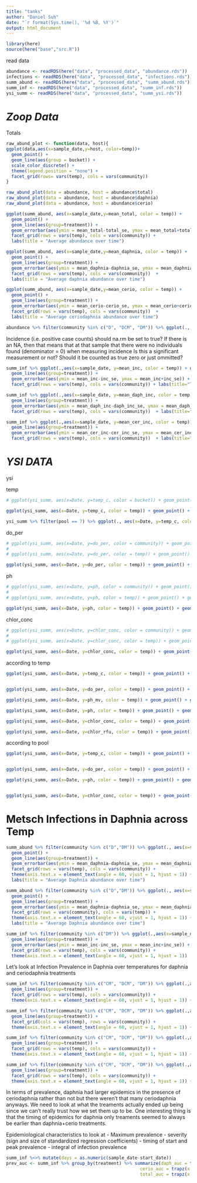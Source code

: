 ```yaml
---
title: "tanks"
author: "Daniel Suh"
date: "`r format(Sys.time(), '%d %B, %Y')`"
output: html_document
---
```


```r
library(here)
source(here("base","src.R"))
```


read data
```r
abundance <- readRDS(here("data", "processed_data", "abundance.rds"))
infections <- readRDS(here("data", "processed_data", "infections.rds"))
summ_abund <- readRDS(here("data", "processed_data", "summ_abund.rds"))
summ_inf <- readRDS(here("data", "processed_data", "summ_inf.rds"))
ysi_summ <- readRDS(here("data", "processed_data", "summ_ysi.rds"))
```




# *Zoop Data*

Totals
```r
raw_abund_plot <- function(data, host){
ggplot(data,aes(x=sample_date,y=host, color=temp))+ 
  geom_point() + 
  geom_line(aes(group = bucket)) + 
  scale_color_discrete() + 
  theme(legend.position = "none") + 
  facet_grid(rows= vars(temp), cols = vars(community)) 
}

raw_abund_plot(data = abundance, host = abundance$total)
raw_abund_plot(data = abundance, host = abundance$daphnia)
raw_abund_plot(data = abundance, host = abundance$cerio)

```




```r
ggplot(summ_abund, aes(x=sample_date,y=mean_total, color = temp)) + 
  geom_point() + 
  geom_line(aes(group=treatment)) + 
  geom_errorbar(aes(ymin = mean_total-total_se, ymax = mean_total+total_se)) +
  facet_grid(rows = vars(temp), cols = vars(community)) + 
  labs(title = "Average abundance over time")

ggplot(summ_abund, aes(x=sample_date,y=mean_daphnia, color = temp)) + 
  geom_point() + 
  geom_line(aes(group=treatment)) + 
  geom_errorbar(aes(ymin = mean_daphnia-daphnia_se, ymax = mean_daphnia+daphnia_se)) +
  facet_grid(rows = vars(temp), cols = vars(community))  + 
  labs(title = "Average daphnia abundance over time")

ggplot(summ_abund, aes(x=sample_date,y=mean_cerio, color = temp)) + 
  geom_point() + 
  geom_line(aes(group=treatment)) + 
  geom_errorbar(aes(ymin = mean_cerio-cerio_se, ymax = mean_cerio+cerio_se)) +
  facet_grid(rows = vars(temp), cols = vars(community))  + 
  labs(title = "Average ceriodaphnia abundance over time")
```



```r
abundance %>% filter(community %in% c("D", "DCM", "DM")) %>% ggplot(., aes(x=sample_date, y=juve_ratio, color = temp)) + geom_point() + geom_line(aes(group=bucket)) + facet_grid(rows= vars(temp), cols = vars(community)) + labs(y = "Percent juvenile")
```




Incidence (i.e. positive case counts)
should na.rm be set to true? If there is an NA, then that means that at that sample that there were no individuals found (denominator = 0) when measuring incidence
Is this a significant measurement or not? Should it be counted as true zero or just ommitted?




```r
summ_inf %>% ggplot(.,aes(x=sample_date, y=mean_inc, color = temp)) + geom_point() + 
  geom_line(aes(group=treatment)) + 
  geom_errorbar(aes(ymin = mean_inc-inc_se, ymax = mean_inc+inc_se)) +
  facet_grid(rows = vars(temp), cols = vars(community)) + labs(title="Total (Daphnia + Cerio) Incidence over Time")

summ_inf %>% ggplot(.,aes(x=sample_date, y=mean_daph_inc, color = temp)) + geom_point() + 
  geom_line(aes(group=treatment)) + 
  geom_errorbar(aes(ymin = mean_daph_inc-daph_inc_se, ymax = mean_daph_inc+daph_inc_se)) +
  facet_grid(rows = vars(temp), cols = vars(community))  + labs(title="Daphnia Incidence over Time")

summ_inf %>% ggplot(.,aes(x=sample_date, y=mean_cer_inc, color = temp)) + geom_point() + 
  geom_line(aes(group=treatment)) + 
  geom_errorbar(aes(ymin = mean_cer_inc-cer_inc_se, ymax = mean_cer_inc+cer_inc_se)) +
  facet_grid(rows = vars(temp), cols = vars(community))  + labs(title="Cerio Incidence over Time")
```





# *YSI DATA*

ysi



temp
```r
# ggplot(ysi_summ, aes(x=Date, y=temp_c, color = bucket)) + geom_point() + geom_line(aes(group=bucket)) + scale_color_discrete() + theme(legend.position = "none")

ggplot(ysi_summ, aes(x=Date, y=temp_c, color = temp)) + geom_point() + geom_line(aes(group=bucket)) + scale_color_discrete() + facet_grid(rows=vars(temp), cols = vars(community))
```

```r
ysi_summ %>% filter(pool == 7) %>% ggplot(., aes(x=Date, y=temp_c, color = bucket)) + geom_point() + geom_line(aes(group=bucket)) + scale_color_discrete() + theme(legend.position = "none")
```

do_per
```r
# ggplot(ysi_summ, aes(x=Date, y=do_per, color = community)) + geom_point() + geom_line(aes(group=bucket)) + scale_color_discrete() + facet_wrap(vars(temp))
# 
# ggplot(ysi_summ, aes(x=Date, y=do_per, color = temp)) + geom_point() + geom_line(aes(group=bucket)) + scale_color_discrete() + facet_wrap(vars(community))

ggplot(ysi_summ, aes(x=Date, y=do_per, color = temp)) + geom_point() + geom_line(aes(group=bucket)) + scale_color_discrete() + facet_grid(rows=vars(temp), cols = vars(community))
```

ph
```r
# ggplot(ysi_summ, aes(x=Date, y=ph, color = community)) + geom_point() + geom_line(aes(group=bucket)) + scale_color_discrete() + facet_wrap(vars(temp))
# 
# ggplot(ysi_summ, aes(x=Date, y=ph, color = temp)) + geom_point() + geom_line(aes(group=bucket)) + scale_color_discrete() + facet_wrap(vars(community))

ggplot(ysi_summ, aes(x=Date, y=ph, color = temp)) + geom_point() + geom_line(aes(group=bucket)) + scale_color_discrete() + facet_grid(rows=vars(temp), cols = vars(community))
```

chlor_conc
```r
# ggplot(ysi_summ, aes(x=Date, y=chlor_conc, color = community)) + geom_point() + geom_line(aes(group=bucket)) + scale_color_discrete() +  facet_wrap(vars(temp))
# 
# ggplot(ysi_summ, aes(x=Date, y=chlor_conc, color = temp)) + geom_point() + geom_line(aes(group=bucket)) + scale_color_discrete() +  facet_wrap(vars(community))

ggplot(ysi_summ, aes(x=Date, y=chlor_conc, color = temp)) + geom_point() + geom_line(aes(group=bucket)) + scale_color_discrete() + facet_grid(rows=vars(temp), cols = vars(community))
```
according to temp
```r
ggplot(ysi_summ, aes(x=Date, y=temp_c, color = temp)) + geom_point() + geom_line(aes(group=bucket)) + scale_color_discrete() + facet_grid(rows=vars(temp), cols = vars(community))


ggplot(ysi_summ, aes(x=Date, y=do_per, color = temp)) + geom_point() + geom_line(aes(group=bucket)) + scale_color_discrete() + facet_grid(rows=vars(temp), cols = vars(community))

ggplot(ysi_summ, aes(x=Date, y=ph_mv, color = temp)) + geom_point() + geom_line(aes(group=bucket)) + scale_color_discrete() + facet_grid(rows=vars(temp), cols = vars(community))

ggplot(ysi_summ, aes(x=Date, y=ph, color = temp)) + geom_point() + geom_line(aes(group=bucket)) + scale_color_discrete() + facet_grid(rows=vars(temp), cols = vars(community))

ggplot(ysi_summ, aes(x=Date, y=chlor_conc, color = temp)) + geom_point() + geom_line(aes(group=bucket)) + scale_color_discrete() + facet_grid(rows=vars(temp), cols = vars(community))

ggplot(ysi_summ, aes(x=Date, y=chlor_rfu, color = temp)) + geom_point() + geom_line(aes(group=bucket)) + scale_color_discrete() + facet_grid(rows=vars(temp), cols = vars(community))
```

according to pool
```r

ggplot(ysi_summ, aes(x=Date, y=temp_c, color = temp)) + geom_point() + geom_line(aes(group=bucket)) + scale_color_discrete() + facet_grid(rows=vars(pool), cols = vars(community))


ggplot(ysi_summ, aes(x=Date, y=do_per, color = temp)) + geom_point() + geom_line(aes(group=bucket)) + scale_color_discrete() + facet_grid(rows=vars(pool), cols = vars(community))

ggplot(ysi_summ, aes(x=Date, y=ph, color = temp)) + geom_point() + geom_line(aes(group=bucket)) + scale_color_discrete() + facet_grid(rows=vars(pool), cols = vars(community))


ggplot(ysi_summ, aes(x=Date, y=chlor_conc, color = temp)) + geom_point() + geom_line(aes(group=bucket)) + scale_color_discrete() + facet_grid(rows=vars(pool), cols = vars(community))

```



# Metsch Infections in Daphnia across Temp

```r
summ_abund %>% filter(community %in% c("D","DM")) %>% ggplot(., aes(x=sample_date,y=mean_daphnia, color = temp)) + 
  geom_point() + 
  geom_line(aes(group=treatment)) + 
  geom_errorbar(aes(ymin = mean_daphnia-daphnia_se, ymax = mean_daphnia+daphnia_se)) +
  facet_grid(rows = vars(temp), cols = vars(community)) +
  theme(axis.text.x = element_text(angle = 60, vjust = 1, hjust = 1)) + 
  labs(title = "Average Daphnia abundance over time")

summ_abund %>% filter(community %in% c("D","DM")) %>% ggplot(., aes(x=sample_date,y=mean_daphnia, color = temp)) + 
  geom_point() + 
  geom_line(aes(group=treatment)) + 
  geom_errorbar(aes(ymin = mean_daphnia-daphnia_se, ymax = mean_daphnia+daphnia_se)) +
  facet_grid(rows = vars(community), cols = vars(temp)) +
  theme(axis.text.x = element_text(angle = 60, vjust = 1, hjust = 1)) + 
  labs(title = "Average Daphnia abundance over time")

```

```r
summ_inf %>% filter(community %in% c("DM")) %>% ggplot(.,aes(x=sample_date, y=mean_inc, color = temp)) + geom_point() + 
  geom_line(aes(group=treatment)) + 
  geom_errorbar(aes(ymin = mean_inc-inc_se, ymax = mean_inc+inc_se)) +
  facet_grid(rows = vars(temp), cols = vars(community)) +
  theme(axis.text.x = element_text(angle = 60, vjust = 1, hjust = 1))

```

Let's look at Infection Prevalence in Daphnia over temperatures for daphnia and ceriodaphnia treatments



```r
summ_inf %>% filter(community %in% c("CM", "DCM", "DM")) %>% ggplot(.,aes(x=sample_date, y=daph_prev, color = temp)) + geom_point() + 
  geom_line(aes(group=treatment)) + 
  facet_grid(rows = vars(temp), cols = vars(community)) +
  theme(axis.text.x = element_text(angle = 60, vjust = 1, hjust = 1)) + labs(title = "Daphnia prevalence over time")

summ_inf %>% filter(community %in% c("CM", "DCM", "DM")) %>% ggplot(.,aes(x=sample_date, y=daph_prev, color = temp)) + geom_point() + 
  geom_line(aes(group=treatment)) + 
  facet_grid(cols = vars(temp), rows = vars(community)) +
  theme(axis.text.x = element_text(angle = 60, vjust = 1, hjust = 1)) + labs(title = "Daphnia prevalence over time")

summ_inf %>% filter(community %in% c("CM", "DCM", "DM")) %>% ggplot(.,aes(x=sample_date, y=cerio_prev, color = temp)) + geom_point() + 
  geom_line(aes(group=treatment)) + 
  facet_grid(rows = vars(temp), cols = vars(community)) +
  theme(axis.text.x = element_text(angle = 60, vjust = 1, hjust = 1)) + labs(title = "Cerioaphnia prevalence over time")

summ_inf %>% filter(community %in% c("CM", "DCM", "DM")) %>% ggplot(.,aes(x=sample_date, y=total_prev, color = temp)) + geom_point() + 
  geom_line(aes(group=treatment)) + 
  facet_grid(rows = vars(temp), cols = vars(community)) +
  theme(axis.text.x = element_text(angle = 60, vjust = 1, hjust = 1)) + labs(title = "Daphnia+Cerio prevalence over time")
```

In terms of prevalence, daphnia had larger epidemics in the presence of ceriodaphnia rather than not but there weren't that many ceriodaphnia anyways. We need to look at what the treaments actually ended up being since we can't really trust how we set them up to be. One interesting thing is that the timing of epidemics for daphnia only treaments seemed to always be earlier than daphnia+cerio treatments. 


Epidemiological characteristics to look at
 - Maximum prevalence
 - severity (sign and size of standardized regression coefficients)
 - timing of start and peak prevalence
 - integral of infection prevalence

```r
summ_inf %<>% mutate(days = as.numeric(sample_date-start_date))
prev_auc <- summ_inf %>% group_by(treatment) %>% summarize(daph_auc = trapz(x = days, y = daph_prev),
                                                   cerio_auc = trapz(x = days, y = cerio_prev),
                                                   total_auc = trapz(x = days, y = total_prev))
```


